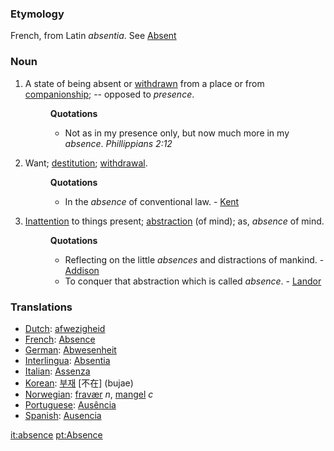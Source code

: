 ===Etymology===
French, from Latin ''absentia''. See [[Absent]]
===Noun===
#A state of being absent or [[withdrawn]] from a place or from [[companionship]]; -- opposed to ''presence''.
#:'''Quotations'''
#:*Not as in my presence only, but now much more in my ''absence''. ''Phillippians 2:12''
#Want; [[destitution]]; [[withdrawal]].
#:'''Quotations'''
#:*In the ''absence'' of conventional law. - [[Kent]]
#[[Inattention]] to things present; [[abstraction]] (of mind); as, ''absence'' of mind.
#:'''Quotations'''
#:*Reflecting on the little ''absences'' and distractions of mankind. - [[Addison]]
#:*To conquer that abstraction which is called ''absence''. - [[Landor]]
===Translations===
*[[Dutch]]: [[afwezigheid]]
*[[French]]: [[Absence]]
*[[German]]: [[Abwesenheit]]
*[[Interlingua]]: [[Absentia]]
*[[Italian]]: [[Assenza]]
*[[Korean]]: [[부재]] [不在] (bujae)
*[[Norwegian]]: [[fravær]] ''n'', [[mangel]] ''c''
*[[Portuguese]]: [[Ausência]]
*[[Spanish]]: [[Ausencia]]

[[it:absence]]
[[pt:Absence]]